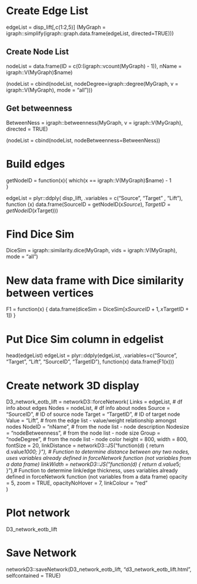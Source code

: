 # Create Edge List
edgeList = disp_lift[,c(1:2,5)]
(MyGraph = igraph::simplify(igraph::graph.data.frame(edgeList, directed=TRUE)))

## Create Node List
nodeList = data.frame(ID = c(0:(igraph::vcount(MyGraph) - 1)), 
                       nName = igraph::V(MyGraph)$name)

(nodeList = cbind(nodeList, nodeDegree=igraph::degree(MyGraph, 
                    v = igraph::V(MyGraph), mode = "all")))

## Get betweenness
BetweenNess = igraph::betweenness(MyGraph, 
      v = igraph::V(MyGraph), 
      directed = TRUE) 

(nodeList = cbind(nodeList, nodeBetweenness=BetweenNess))

# Build edges
getNodeID = function(x){
  which(x == igraph::V(MyGraph)$name) - 1  
}

edgeList = plyr::ddply(
  disp_lift, .variables = c("Source", "Target" , "Lift"), 
  function (x) data.frame(SourceID = getNodeID(x$Source), 
                          TargetID = getNodeID(x$Target)))

# Find Dice Sim
DiceSim = igraph::similarity.dice(MyGraph, vids = igraph::V(MyGraph), mode = "all")


# New data frame with Dice similarity between vertices
F1 = function(x) {
  data.frame(diceSim = DiceSim[x$SourceID +1, x$TargetID + 1])
  }

# Put Dice Sim column in edgelist
head(edgeList)
edgeList = plyr::ddply(edgeList,
                        .variables=c("Source", "Target", "Lift", 
                                               "SourceID", "TargetID"), 
                        function(x) data.frame(F1(x)))

# Create network 3D display
D3_network_eotb_lift = networkD3::forceNetwork(
  Links = edgeList, # df info about edges
  Nodes = nodeList, # df info about nodes
  Source = "SourceID", # ID of source node 
  Target = "TargetID", # ID of target node
  Value = "Lift", # from the edge list - value/weight relationship amongst nodes
  NodeID = "nName", # from the node list - node description 
  Nodesize = "nodeBetweenness",  # from the node list - node size
  Group = "nodeDegree",  # from the node list - node color
  height = 800, 
  width = 800,  
  fontSize = 20, 
  linkDistance = networkD3::JS("function(d) { return d.value*1000; }"), # Function to determine distance between any two nodes, uses variables already defined in forceNetwork function (not variables from a data frame)
  linkWidth = networkD3::JS("function(d) { return d.value*5; }"),# Function to determine link/edge thickness, uses variables already defined in forceNetwork function (not variables from a data frame)
  opacity = 5, 
  zoom = TRUE, 
  opacityNoHover = 7,
  linkColour = "red"   
) 

# Plot network
D3_network_eotb_lift

# Save Network
networkD3::saveNetwork(D3_network_eotb_lift, 
                       "d3_network_eotb_lift.html", selfcontained = TRUE)

